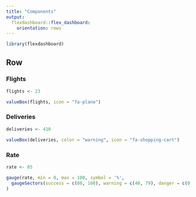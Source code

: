 ```yaml
---
title: "Components"
output:
  flexdashboard::flex_dashboard:
    orientation: rows
---
```


```r
library(flexdashboard)
```

Row
-------------------------------------

### Flights

```r
flights <- 23

valueBox(flights, icon = "fa-plane")
```

### Deliveries

```r
deliveries <- 410

valueBox(deliveries, color = "warning", icon = "fa-shopping-cart")
```

### Rate

```r
rate <- 85

gauge(rate, min = 0, max = 100, symbol = '%',
  gaugeSectors(success = c(80, 100), warning = c(40, 79), danger = c(0, 39))
)
```
